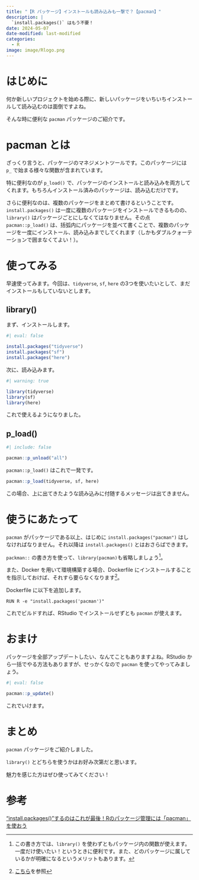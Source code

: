 ```yaml
---
title: "【R パッケージ】インストールも読み込みも一撃で？【pacman】"
description: |
  `install.packages()` はもう不要！
date: 2024-05-07
date-modified: last-modified
categories: 
  - R
image: image/Rlogo.png
---
```


# はじめに

何か新しいプロジェクトを始める際に、新しいパッケージをいちいちインストールして読み込むのは面倒ですよね。

そんな時に便利な `pacman` パッケージのご紹介です。

# pacman とは

ざっくり言うと、パッケージのマネジメントツールです。このパッケージには `p_` で始まる様々な関数が含まれています。

特に便利なのが `p_load()` で、パッケージのインストールと読み込みを両方してくれます。もちろんインストール済みのパッケージは、読み込むだけです。

さらに便利なのは、複数のパッケージをまとめて書けるということです。`install.packages()` は一度に複数のパッケージをインストールできるものの、`library()` はパッケージごとにしなくてはなりません。その点 `pacman::p_load()` は、括弧内にパッケージを並べて書くことで、複数のパッケージを一度にインストール、読み込みまでしてくれます（しかもダブルクォーテーションで囲まなくてよい！）。

# 使ってみる

早速使ってみます。今回は、`tidyverse`, `sf`, `here` の3つを使いたいとして、まだインストールもしていないとします。

## library()

まず、インストールします。

```r
#| eval: false

install.packages("tidyverse")
install.packages("sf")
install.packages("here")
```

次に、読み込みます。

```r
#| warning: true

library(tidyverse)
library(sf)
library(here)
```

これで使えるようになりました。

## p_load()

```r
#| include: false

pacman::p_unload("all")
```


`pacman::p_load()` はこれで一発です。

```r
pacman::p_load(tidyverse, sf, here)
```

この場合、上に出てきたような読み込みに付随するメッセージは出てきません。

# 使うにあたって

`pacman` がパッケージである以上、はじめに `install.packages("pacman")` はしなければなりません。それ以降は `install.packages()` とはおさらばできます。

`packman::` の書き方を使って、`library(pacman)`も省略しましょう^[この書き方では、`library()` を使わずともパッケージ内の関数が使えます。一度だけ使いたい！というときに便利です。また、どのパッケージに属しているかが明確になるというメリットもあります。]。

また、Docker を用いて環境構築する場合、Dockerfile にインストールすることを指示しておけば、それすら要らなくなります^[[こちら](https://yo5uke.github.io/tips/240504_container/)を参照]。

Dockerfile に以下を追加します。

```.dockerfile
RUN R -e "install.packages('pacman')"
```

これでビルドすれば、RStudio でインストールせずとも `pacman` が使えます。

# おまけ

パッケージを全部アップデートしたい、なんてこともありますよね。RStudio から一括でやる方法もありますが、せっかくなので `pacman` を使ってやってみましょう。

```r
#| eval: false

pacman::p_update()
```

これでいけます。

# まとめ

`pacman` パッケージをご紹介しました。

`library()` とどちらを使うかはお好み次第だと思います。

魅力を感じた方はぜひ使ってみてください！

# 参考

:::{.callout-tip appearance="minimal"}
["install.packages()"するのはこれが最後！Rのパッケージ管理には「pacman」を使おう](https://qiita.com/taiyodayo/items/e69d997754d55e3d7e4c)
:::